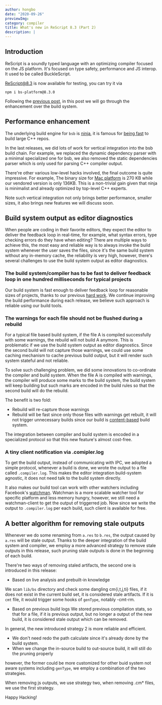 ```yaml
---
author: hongbo
date: "2020-09-26" 
previewImg:
category: compiler
title: What's new in ReScript 8.3 (Part 2)
description: |
---
```


## Introduction

ReScript is a soundly typed language with an optimizing compiler focused on the JS platform. 
It's focused on type safety, performance and JS interop. It used to be called BuckleScript.

[ReScript@8.3](https://www.npmjs.com/package/bs-platform/v/8.3.0) is now available for testing, you can try it via

```
npm i bs-platform@8.3.0
```

Following the [previous post](/blog/release-8-3-pt1), in this post we will go through 
the enhancement over the build system.

## Performance enhancement

The underlying build engine for `bsb` is [ninja](https://ninja-build.org/), it is famous for 
[being fast](https://www.aosabook.org/en/posa/ninja.html)
to build large C++ repos.

In the last releases, we did lots of work for vertical integration into the bsb build chain. 
For example, we replaced the dynamic dependency parser with a minimal specialized one for bsb, 
we also removed the static dependencies parser which is only used for parsing C++ compiler output.

There're other various low-level hacks involved, the final outcome is quite impressive.
For example, The binary size for [Mac platform](https://github.com/ninja-build/ninja/releases/tag/v1.10.1) is 270 KB
while our vendored version is only 136KB. This is a non-trivial gain given that ninja is minimalist and already 
optimized by top-level C++ experts.

Note such vertical integration not only brings better performance, smaller sizes, it also brings new features 
we will discuss soon.

## Build system output as editor diagnostics

When people are coding in their favorite editors, they expect the editor to deliver the feedback loop in real-time, for example, 
what syntax errors, type checking errors do they have when editing? There are multiple ways to achieve this, the most easy 
and reliable way is to always invoke the build system whenever the user saves the files, since it's the same build system 
without any in-memory cache, the reliability is very high, however, there's several challenges to use the build system output as editor diagnostics.

### The build system/compiler has to be fast to deliver feedback loop in one hundred milliseconds for typical projects

Our build system is fast enough to deliver feedback loop for reasonable sizes of projects, 
thanks to our previous [hard work](https://rescript-lang.org/blog/scalable). We continue improving 
the build performance during each release, we believe such approach is reliable using our build tools.

### The warnings for each file should not be flushed during a rebuild

For a typical file based build system, if the file A is compiled successfully with some warnings, the rebuild will not build A anymore.
This is problematic if we use the build system output as editor diagnostics. Since the second build will not capture those warnings, we 
could use some caching mechanism to cache previous build output, but it will render such system stateful and not reliable.

To solve such challenging problem, we did some innovations to co-ordinate the compiler and build system. When the file A is compiled with warnings, 
the compiler will produce some marks to the build system, the build system will keep building but such marks are encoded in the build rules
so that the second build will do the rebuild.

The benefit is two fold:

- Rebuild will re-capture those warnings
- Rebuild will be fast since only those files with warnings get rebuilt, it will not trigger unnecessary builds since our build is [content-based](https://rescript-lang.org/blog/scalable) build system.

The integration between compiler and build system is encoded in a specialized protocol so that this new feature's almost cost-free.

### A tiny client notification via .comipler.log

To get the build output, instead of communicating with IPC, we adopted a simple protocol, whenever a build is done, we wrote the output to a file called `.compiler.log`.
This makes the editor integration build-system agnostic, it does not need talk to the build system directly.

It also makes our build tool can work with other watchers including Facebook's [watchman](https://facebook.github.io/watchman/).
Watchman is  a more scalable watcher tool for specific platform and less memory hungry, however, we still need a watchman-client to get the output of triggerred job.
Now since we write the output to `.compiler.log` per each build, such client is available for free.

## A better algorithm for removing stale outputs

Whenever we do some renaming from `a.res` to `b.res`, the output caused by `a.res` will be stale output. Thanks to the deeper integration of the build system and compiler, 
we employ a more advanced strategy to remove stale outputs in this release, such pruning stale outputs is done in the beginning of each build.

There're two  ways of removing staled artifacts, the second one is introduced in this release:

- Based on live analysis and  prebuilt-in knowledge

We scan `lib/bs` directory and check some dangling cm{i,t,j,ti} files, if it does not exist in 
the current build set, it is considered stale artifacts. If it is `cmt` file, it would trigger some hooks of `genType`, notably -cmt-rm. 

- Based on previous build logs
We stored previous compilation stats, so that for a file, if it is previous output, but no longer a output of the new build, 
it is considered stale output which can be removed.

In general, the new introduced strategy 2 is more reliable and efficient.

- We don't need redo the path calculate since it's already done by the build system.
- When we change the in-source build to out-source build, it will still do the pruning properly

however, the former could be more customized for other buid system not aware systems including `genType`,
we employ a combination of the two strategies.

When removing js outputs, we use strategy two, when removing .cm* files, we use the first strategy.



Happy Hacking!
